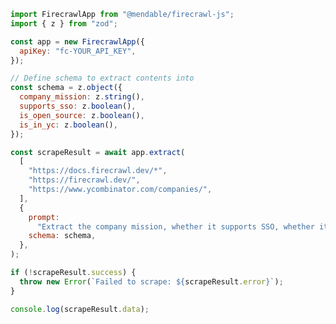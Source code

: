 ```js Node
import FirecrawlApp from "@mendable/firecrawl-js";
import { z } from "zod";

const app = new FirecrawlApp({
  apiKey: "fc-YOUR_API_KEY",
});

// Define schema to extract contents into
const schema = z.object({
  company_mission: z.string(),
  supports_sso: z.boolean(),
  is_open_source: z.boolean(),
  is_in_yc: z.boolean(),
});

const scrapeResult = await app.extract(
  [
    "https://docs.firecrawl.dev/*",
    "https://firecrawl.dev/",
    "https://www.ycombinator.com/companies/",
  ],
  {
    prompt:
      "Extract the company mission, whether it supports SSO, whether it is open source, and whether it is in Y Combinator from the page.",
    schema: schema,
  },
);

if (!scrapeResult.success) {
  throw new Error(`Failed to scrape: ${scrapeResult.error}`);
}

console.log(scrapeResult.data);
```
